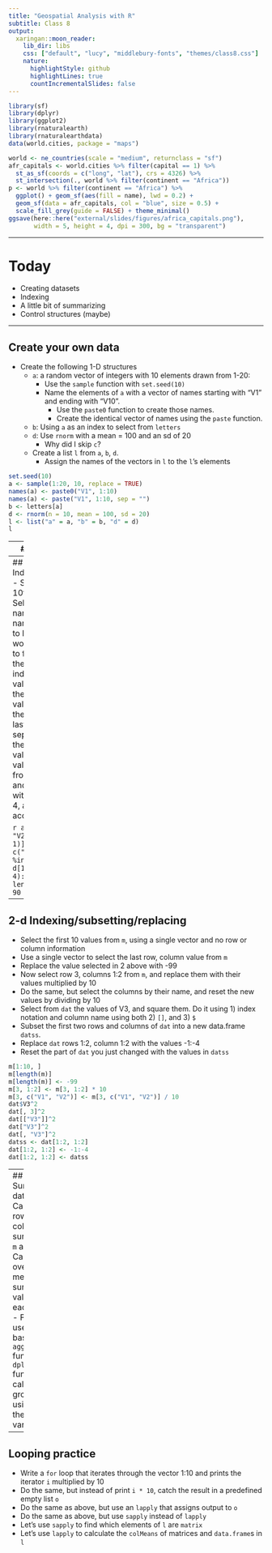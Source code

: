 ```yaml
---
title: "Geospatial Analysis with R"
subtitle: Class 8
output:
  xaringan::moon_reader:
    lib_dir: libs
    css: ["default", "lucy", "middlebury-fonts", "themes/class8.css"]
    nature:
      highlightStyle: github
      highlightLines: true
      countIncrementalSlides: false
---
```

```r
library(sf)
library(dplyr)
library(ggplot2)
library(rnaturalearth)
library(rnaturalearthdata)
data(world.cities, package = "maps")

world <- ne_countries(scale = "medium", returnclass = "sf")
afr_capitals <- world.cities %>% filter(capital == 1) %>% 
  st_as_sf(coords = c("long", "lat"), crs = 4326) %>% 
  st_intersection(., world %>% filter(continent == "Africa"))
p <- world %>% filter(continent == "Africa") %>% 
  ggplot() + geom_sf(aes(fill = name), lwd = 0.2) + 
  geom_sf(data = afr_capitals, col = "blue", size = 0.5) + 
  scale_fill_grey(guide = FALSE) + theme_minimal()
ggsave(here::here("external/slides/figures/africa_capitals.png"), 
       width = 5, height = 4, dpi = 300, bg = "transparent")
```


---

# Today

- Creating datasets
- Indexing
- A little bit of summarizing
- Control structures (maybe)

---

## Create your own data

- Create the following 1-D structures
  - `a`: a random vector of integers with 10 elements drawn from 1-20:
    - Use the `sample` function with `set.seed(10)`
    - Name the elements of `a` with a vector of names starting with "V1" and ending with "V10". 
      - Use the `paste0` function to create those names.
      - Create the identical vector of names using the `paste` function.
  - `b`: Using `a` as an index to select from `letters`
  - `d`: Use `rnorm` with a mean = 100 and an sd of 20
    - Why did I skip `c`? 
  - Create a list `l` from `a`, `b`, `d`. 
    - Assign the names of the vectors in `l` to the `l`'s elements

```r
set.seed(10)
a <- sample(1:20, 10, replace = TRUE)
names(a) <- paste0("V1", 1:10)
names(a) <- paste("V1", 1:10, sep = "")
b <- letters[a]
d <- rnorm(n = 10, mean = 100, sd = 20)
l <- list("a" = a, "b" = b, "d" = d)
l
```
---
## Create your own data

- Create the following 2-d structures
  - `m`: a matrix with three integer columns named "V1", "V2", "V3"
    - Create each column first as its own vector, then combine
    - `V1` = 1:10
    - `V2` is a random sample between 1:100
    - `V3` is drawn from a random uniform distribution between 0 and 50     
    - Use `set.seed(10)`
    - Inspect the `str` and `class` of `m`
  - `dat`, a data.frame built from `V1`, `V2`, `V3`, and `V4`
    - `V4` is a random selection of the letters A-E
    
```r
set.seed(10)
m <- cbind(V1 = 1:10, 
           V2 = sample(1:100, size = 10, replace = TRUE), 
           V3 = runif(n = 10, min = 0, max = 50))
str(m)
dat <- data.frame(m, V4 = sample(letters[1:5], size = 10, replace = TRUE))
dat
```
---
## 1-d Indexing/subsetting/replacing 
- Select the 1st, 2nd, and 10th elements from `a`
- Select the elements of `a` named V1, V2, V3 (use the names)
- Replace the second to last value of `a` with the word "sasquatch"
  - Use code to find the index value, not the actual integer value of the index
- Select from `b` the values "k", "n", "e"
- Identify the index position in `b` of values "k", "n", "e"
- Select the first 5 values of `d` and the last 5 values of `d` into two separate vectors and multiply them. 
- Select from `d` all values > 100:
  - How many values are there?
- Select from `d` all values between 90 and 110, and replace them with 100
- Repeat steps 1, 3, 4, and 8 above, but do it by accessing `a`, `b`, and `d` from `l` 

```r
a[c(1, 2, 10)]
a[c("V1", "V2", "V3")]
a[(length(a) - 1)] <- "sasquatch"
b[b %in% c("k", "n", "e")]
which(b %in% c("k", "n", "e"))
d[1:5] * d[(length(d) - 4):length(d)]
d[d > 100]
length(d[d > 100])
d[d >= 90 & d <= 110] <- 100
```
---
## 2-d Indexing/subsetting/replacing
- Select the first 10 values from `m`, using a single vector and no row or column information
- Use a single vector to select the last row, column value from `m`
- Replace the value selected in 2 above with -99
- Now select row 3, columns 1:2 from `m`, and replace them with their values multiplied by 10 
- Do the same, but select the columns by their name, and reset the new values by dividing by 10
- Select from `dat` the values of V3, and square them. Do it using 1) index notation and column name using both 2) `[]`, and 3) `$`
- Subset the first two rows and columns of `dat` into a new data.frame `datss`. 
- Replace `dat` rows 1:2, column 1:2 with the values -1:-4
- Reset the part of `dat` you just changed with the values in `datss`

```r
m[1:10, ]
m[length(m)]
m[length(m)] <- -99
m[3, 1:2] <- m[3, 1:2] * 10
m[3, c("V1", "V2")] <- m[3, c("V1", "V2")] / 10
dat$V3^2
dat[, 3]^2
dat[["V3"]]^2
dat["V3"]^2
dat[, "V3"]^2
datss <- dat[1:2, 1:2]
dat[1:2, 1:2] <- -1:-4
dat[1:2, 1:2] <- datss
```

---
## Summarizing datasets
- Calculate the row and column sums of both `m` and `dat`. 
- Calculate the overall means and sums of all values in each dataset
- From `dat`, use both the base `aggregate` function and `dplyr` function to calculate the group mean, using `V4` as the grouping variable. 

---
## Looping practice

- Write a `for` loop that iterates through the vector 1:10 and prints the iterator `i` multiplied by 10
- Do the same, but instead of print `i * 10`, catch the result in a predefined empty list `o`
- Do the same as above, but use an `lapply` that assigns output to `o`
- Do the same as above, but use `sapply` instead of `lapply`
- Let's use `sapply` to find which elements of `l` are `matrix`
- Let's use `lapply` to calculate the `colMeans` of matrices and `data.frame`s in `l`
